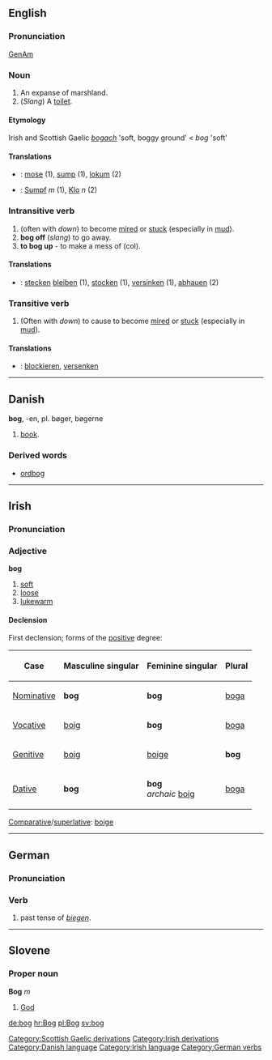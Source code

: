 {{wikipedia}}
== English ==
===Pronunciation===
[[w:General American|GenAm]] {{IPA|[b&#593;g]}}

===Noun===

# An expanse of marshland.
# (''Slang'') A [[toilet]].

====Etymology====
Irish and Scottish Gaelic ''[[bogach]]'' 'soft, boggy ground' < ''bog'' 'soft'

====Translations====

*{{da}}: [[mose]] (1), [[sump]] (1), [[lokum]] (2)
*{{de}}: [[Sumpf]] ''m'' (1), [[Klo]] ''n'' (2)

===Intransitive verb===

# (often with ''down'') to become [[mire]]d or [[stuck]] (especially in [[mud]]).
# '''bog off''' (''slang'') to go away.
# '''to bog up''' - to make a mess of (col).

====Translations====

* {{de}}: [[stecken]] [[bleiben]] (1), [[stocken]] (1), [[versinken]] (1), [[abhauen]] (2)

===Transitive verb===

# (Often with ''down'') to cause to become [[mire]]d or [[stuck]] (especially in [[mud]]).

====Translations====

* {{de}}: [[blockieren]], [[versenken]]

[[Category:Scottish Gaelic derivations]]
[[Category:Irish derivations]]

----

== Danish ==
'''bog''', -en, pl. bøger, bøgerne

# [[book]].

=== Derived words ===

* [[ordbog]]

[[Category:Danish language]]

----

==Irish==
===Pronunciation===
{{IPA|[bog]}}

===Adjective===
'''bog'''
# [[soft]]
# [[loose]]
# [[lukewarm]]

====Declension====
First declension; forms of the [[positive]] degree:
{|border="1" cellpadding="2"
!Case
!Masculine singular
!Feminine singular
!Plural
|-
| [[Nominative]]
| '''bog'''
| '''bog'''
| [[boga]]
|-
| [[Vocative]]
| [[boig]]
| '''bog'''
| [[boga]]
|-
| [[Genitive]]
| [[boig]]
| [[boige]]
| '''bog'''
|-
| [[Dative]]
| '''bog'''
| '''bog'''<br>''archaic'' [[boig]]
| [[boga]]
|}

[[Comparative]]/[[superlative]]: [[boige]]

[[Category:Irish language]]
----

==German==
===Pronunciation===
{{IPA|[bo&#720;k]}}

===Verb===
# past tense of ''[[biegen]]''.

[[Category:German verbs]]

----

==Slovene==
===Proper noun===
'''Bog''' ''m''

# [[God]]

[[de:bog]]
[[hr:Bog]]
[[pl:Bog]]
[[sv:bog]]